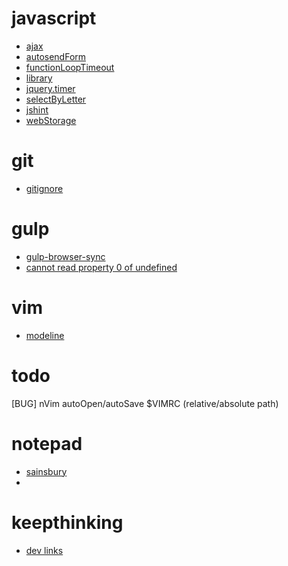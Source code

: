 = javascript =
* [[ajax]]
* [[autosendForm]]
* [[functionLoopTimeout]]
* [[library]]
* [[jquery.timer]]
* [[selectByLetter]]
* [[jshint]]
* [[webStorage]]

= git =
* [[gitignore]]

= gulp =
* [[gulp-browser-sync]]
* [[cannot read property 0 of undefined]]

= vim =
* [[modeline]]

= todo =
[BUG] nVim autoOpen/autoSave $VIMRC (relative/absolute path)

= notepad =
* [[sainsbury]]
* 
= keepthinking =
* [[dev links]]

